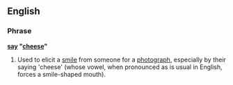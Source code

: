==English==
===Phrase===
'''[[say]] "[[cheese]]"'''
# Used to elicit a [[smile]] from someone for a [[photograph]], especially by their saying 'cheese' (whose vowel, when pronounced as is usual in English, forces a smile-shaped mouth).
